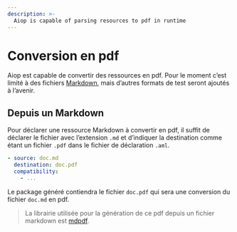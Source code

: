 ```yaml
---
description: >-
  Aiop is capable of parsing resources to pdf in runtime
---
```


# Conversion en pdf

Aiop est capable de convertir des ressources en pdf. Pour le moment c’est limité à des fichiers [Markdown](/docs/vocabulary#markdown), mais d’autres formats de test seront ajoutés à l’avenir.

## Depuis un Markdown

Pour déclarer une ressource Markdown à convertir en pdf, il suffit de déclarer le fichier avec l’extension `.md` et d’indiquer la destination comme étant un fichier `.pdf` dans le fichier de déclaration `.aml`.

<FileTree>
  <FileTree.Folder name="playbook" defaultOpen>
    <FileTree.Folder name=".git">
        <FileTree.File name="..." />
    </FileTree.Folder>
    <FileTree.Folder name=".aiop">
        <FileTree.File name="inventory_config.yml" />
        <FileTree.File name="inventory.yml" />
        <FileTree.File name="playbook.yml" />
    </FileTree.Folder>
    <FileTree.Folder name="resources" defaultOpen>
        <FileTree.File name=".aml" />
        <FileTree.File name="doc.md" />
    </FileTree.Folder>
  </FileTree.Folder>
</FileTree>

```yaml {2} filename="resources/.aml" /doc.pdf/
- source: doc.md
  destination: doc.pdf
  compatibility:
    - ...
```

Le package généré contiendra le fichier `doc.pdf` qui sera une conversion du fichier `doc.md` en pdf.

> La librairie utilisée pour la génération de ce pdf depuis un fichier markdown est [mdpdf](https://github.com/normanlorrain/mdpdf).